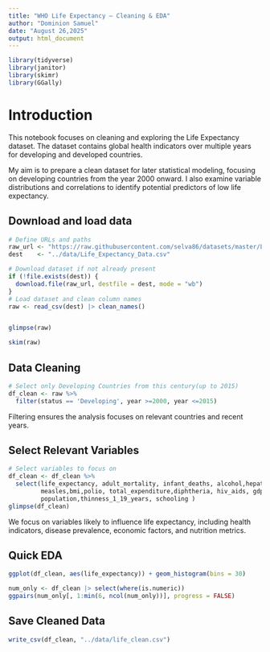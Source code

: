 ```yaml
---
title: "WHO Life Expectancy — Cleaning & EDA"
author: "Dominion Samuel"
date: "August 26,2025"
output: html_document
---
```


```r
library(tidyverse)
library(janitor)
library(skimr)
library(GGally)

```

# Introduction

This notebook focuses on cleaning and exploring the Life Expectancy dataset. The dataset contains global health indicators over multiple years for developing and developed countries.

My aim is to prepare a clean dataset for later statistical modeling, focusing on developing countries from the year 2000 onward. I also examine variable distributions and correlations to identify potential predictors of low life expectancy.

## Download and load data

```r
# Define URLs and paths
raw_url <- "https://raw.githubusercontent.com/selva86/datasets/master/Life_Expectancy_Data.csv"
dest    <- "../data/Life_Expectancy_Data.csv"

# Download dataset if not already present
if (!file.exists(dest)) {
  download.file(raw_url, destfile = dest, mode = "wb")
}
# Load dataset and clean column names
raw <- read_csv(dest) |> clean_names()


glimpse(raw)

skim(raw)
```

## Data Cleaning

```r
# Select only Developing Countries from this century(up to 2015)
df_clean <- raw %>%
  filter(status == 'Developing', year >=2000, year <=2015) 
```

Filtering ensures the analysis focuses on relevant countries and recent years.

## Select Relevant Variables

```r
# Select variables to focus on
df_clean <- df_clean %>%
  select(life_expectancy, adult_mortality, infant_deaths, alcohol,hepatitis_b,
         measles,bmi,polio, total_expenditure,diphtheria, hiv_aids, gdp,
         population,thinness_1_19_years, schooling )
glimpse(df_clean)
```

We focus on variables likely to influence life expectancy, including health indicators, disease prevalence, economic factors, and nutrition metrics.

## Quick EDA

```r
ggplot(df_clean, aes(life_expectancy)) + geom_histogram(bins = 30)
```

```r
num_only <- df_clean |> select(where(is.numeric)) 
ggpairs(num_only[, 1:min(6, ncol(num_only))], progress = FALSE)

```

## Save Cleaned Data

```r
write_csv(df_clean, "../data/life_clean.csv")
```
